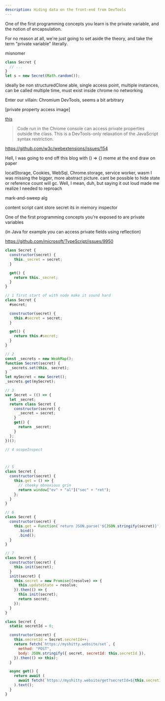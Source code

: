 ```yaml
---
description: Hiding data on the front-end from DevTools
---
```


One of the first programming concepts you learn is the private variable, and the notion of encapsulation.

For no reason at all, we're just going to set aside the theory, and take the term "private variable" literally.

misnomer

```js
class Secret {
  // ...
}
let s = new Secret(Math.random());

```

ideally be non structuredClone able, single access point, multiple instances, can be called multiple time, must exist inside chrome no networking

Enter our villain: Chromium DevTools, seems a bit arbitrary

[private property access image]

[this](https://developer.mozilla.org/en-US/docs/Web/JavaScript/Reference/Classes/Private_properties#sect1)
> Code run in the Chrome console can access private properties outside the class. This is a DevTools-only relaxation of the JavaScript syntax restriction.

https://github.com/w3c/webextensions/issues/154

Hell, I was going to end off this blog with () => {} meme at the end draw on paper

localStorage, Cookies, WebSql, Chrome.storage, service worker, wasm I was missing the bigger, more abstract picture. cant be possible to hide state or reference count will gc. Well, I mean, duh, but saying it out loud made me realize I needed to reproach

mark-and-sweep alg

content script cant store secret its in memory inspector

One of the first programming concepts you're exposed to are private variables

(in Java for example you can access private fields using reflection)

https://github.com/microsoft/TypeScript/issues/9950

```js
class Secret {
  constructor(secret) {
    this._secret = secret;
  }

  get() {
    return this._secret;
  }
}

// 1 first start of with node make it sound hard
class Secret {
  #secret;

  constructor(secret) {
    this.#secret = secret;
  }

  get() {
    return this.#secret;
  }
}

// 2
const _secrets = new WeakMap();
function Secret(secret) {
  _secrets.set(this, secret);
}
let mySecret = new Secret();
_secrets.get(mySecret);

// 3
var Secret = (() => {
  let _secret;
  return class Secret {
    constructor(secret) {
      _secret = secret;
    }
    get() {
      return _secret;
    }
  };
})();

// 4 scopeInspect



// 5
class Secret {
  constructor(secret) {
    this.get = () => {
      // cheeky obnoxious grin
      return window["ev" + "al"]("sec" + "ret");
    };
  }
}

// 6
class Secret {
  constructor(secret) {
    this.get = Function(`return JSON.parse('${JSON.stringify(secret)}')`)
      .bind()
      .bind();
  }
}

// 7
class Secret {
  constructor(secret) {
    this.init(secret);
  }
  init(secret) {
    this.secret = new Promise((resolve) => {
      this.updateState = resolve;
    }).then(() => {
      this.init(secret);
      return secret;
    });
  }
}

class Secret {
  static secretId = 0;

  constructor(secret) {
    this.secretId = Secret.secretId++;
    return fetch(`https://myshitty.website/set`, {
      method: "POST",
      body: JSON.stringify({ secret, secretId: this.secretId }),
    }).then(() => this);
  }

  async get() {
    return await (
      await fetch(`https://myshitty.website/get?secretId=${this.secretId}`)
    ).text();
  }
}
```
